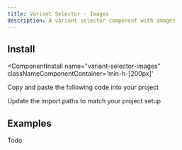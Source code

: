 ```yaml
---
title: Variant Selector - Images
description: A variant selector component with images
---
```



<ComponentPreview 
  name="variant-selector-images-ex-01"     
  classNameComponentContainer='min-h-[200px]' 
/>


## Install
<ComponentInstall
  name="variant-selector-images"     
  classNameComponentContainer='min-h-[200px]' 
>
<CLIInstall  name="variant-selector-images"   />

<ManualInstall>

<Steps>

<Step>

Copy and paste the following code into your project

</Step>

<ComponentSource name="variant-selector-images"/>

<Step>

Update the import paths to match your project setup

</Step>

</Steps>


</ManualInstall>


</ComponentInstall>


## Examples

Todo

